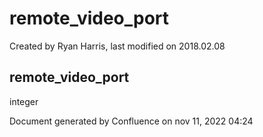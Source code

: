 
# remote_video_port 

 Created by  Ryan Harris, last modified on 2018.02.08

## remote_video_port

integer

Document generated by Confluence on nov 11, 2022 04:24
